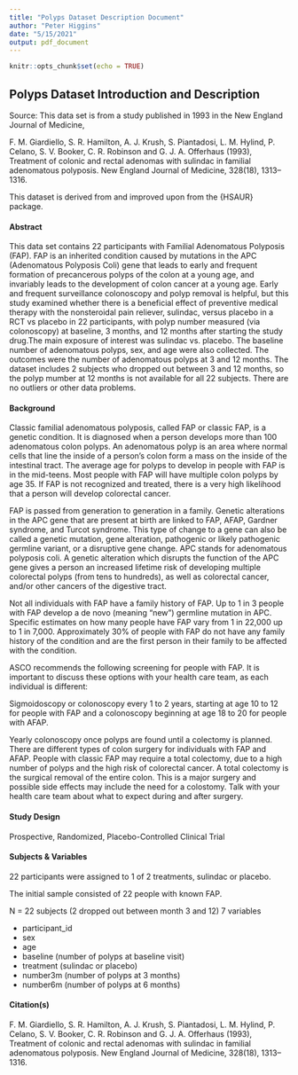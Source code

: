 ```yaml
---
title: "Polyps Dataset Description Document"
author: "Peter Higgins"
date: "5/15/2021"
output: pdf_document
---
```


```r
knitr::opts_chunk$set(echo = TRUE)
```


## Polyps Dataset Introduction and Description

Source: This data set is from a study published in 1993 in the New England Journal of Medicine,
 
F. M. Giardiello, S. R. Hamilton, A. J. Krush, S. Piantadosi, L. M. Hylind, P. Celano, S. V. Booker, C. R. Robinson and G. J. A. Offerhaus (1993), Treatment of colonic and rectal adenomas with sulindac in familial adenomatous polyposis. New England Journal of Medicine, 328(18), 1313–1316.

This dataset is derived from and improved upon from the {HSAUR} package. 

#### Abstract

 This data set contains 22 participants with Familial Adenomatous Polyposis (FAP). FAP is an inherited condition caused by mutations in the APC  (Adenomatous Polyposis Coli) gene that leads to early and frequent formation of precancerous polyps of the colon at a young age, and invariably leads to the development of colon cancer at a young age. Early and frequent surveillance colonoscopy and polyp removal is helpful, but this study examined whether there is a beneficial effect of preventive medical therapy with the nonsteroidal pain reliever, sulindac, versus placebo in a RCT vs placebo in 22 participants, with polyp number measured (via colonoscopy) at baseline, 3 months, and 12 months after starting the study drug.The main exposure of interest was sulindac vs. placebo. The baseline number of adenomatous polyps, sex, and age were also collected. The outcomes were the number of adenomatous polyps at 3 and 12 months. The dataset includes 2 subjects who dropped out between 3 and 12 months, so the polyp mumber at 12 months is not available for all 22 subjects. There are no outliers or other data problems. 

#### Background

Classic familial adenomatous polyposis, called FAP or classic FAP, is a genetic condition. It is diagnosed when a person develops more than 100 adenomatous colon polyps. An adenomatous polyp is an area where normal cells that line the inside of a person’s colon form a mass on the inside of the intestinal tract. The average age for polyps to develop in people with FAP is in the mid-teens. Most people with FAP will have multiple colon polyps by age 35. If FAP is not recognized and treated, there is a very high likelihood that a person will develop colorectal cancer.

FAP is passed from generation to generation in a family. Genetic alterations in the APC gene that are present at birth are linked to FAP, AFAP, Gardner syndrome, and Turcot syndrome. This type of change to a gene can also be called a genetic mutation, gene alteration, pathogenic or likely pathogenic germline variant, or a disruptive gene change. APC stands for adenomatous polyposis coli. A genetic alteration which disrupts the function of the APC gene gives a person an increased lifetime risk of developing multiple colorectal polyps (from tens to hundreds), as well as colorectal cancer, and/or other cancers of the digestive tract.

Not all individuals with FAP have a family history of FAP. Up to 1 in 3 people with FAP develop a de novo (meaning "new") germline mutation in APC.  Specific estimates on how many people have FAP vary from 1 in 22,000 up to 1 in 7,000. Approximately 30% of people with FAP do not have any family history of the condition and are the first person in their family to be affected with the condition.

ASCO recommends the following screening for people with FAP. It is important to discuss these options with your health care team, as each individual is different:

Sigmoidoscopy or colonoscopy every 1 to 2 years, starting at age 10 to 12 for people with FAP and a colonoscopy beginning at age 18 to 20 for people with AFAP.

Yearly colonoscopy once polyps are found until a colectomy is planned. There are different types of colon surgery for individuals with FAP and AFAP. People with classic FAP may require a total colectomy, due to a high number of polyps and the high risk of colorectal cancer. A total colectomy is the surgical removal of the entire colon. This is a major surgery and possible side effects may include the need for a colostomy. Talk with your health care team about what to expect during and after surgery.

#### Study Design

Prospective, Randomized, Placebo-Controlled Clinical Trial

#### Subjects & Variables

22 participants were assigned to 1 of 2 treatments, sulindac or placebo. 

The initial sample consisted of 22 people with known FAP. 

N = 22 subjects (2 dropped out between month 3 and 12)
7 variables

- participant_id
- sex
- age
- baseline (number of polyps at baseline visit)
- treatment (sulindac or placebo)
- number3m (number of polyps at 3 months)
- number6m (number of polyps at 6 months)

#### Citation(s)

F. M. Giardiello, S. R. Hamilton, A. J. Krush, S. Piantadosi, L. M. Hylind, P. Celano, S. V. Booker, C. R. Robinson and G. J. A. Offerhaus (1993), Treatment of colonic and rectal adenomas with sulindac in familial adenomatous polyposis. New England Journal of Medicine, 328(18), 1313–1316.

